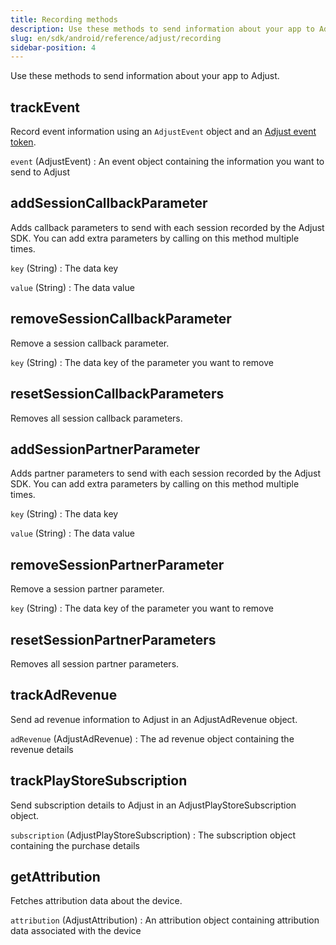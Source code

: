 ```yaml
---
title: Recording methods
description: Use these methods to send information about your app to Adjust.
slug: en/sdk/android/reference/adjust/recording
sidebar-position: 4
---
```


Use these methods to send information about your app to Adjust.

<Function>

## trackEvent

Record event information using an `AdjustEvent` object and an [Adjust event token](https://help.adjust.com/en/article/add-events#add-event).

<slot slot="signature">


<TrackEventSig />

</slot>

<slot slot="snippet">


<TrackEvent />

</slot>

<slot slot="parameters">

`event` (AdjustEvent)
: An event object containing the information you want to send to Adjust

</slot>

</Function>

<Function>

## addSessionCallbackParameter

Adds callback parameters to send with each session recorded by the Adjust SDK. You can add extra parameters by calling on this method multiple times.

<slot slot="signature">


<AddSessionCallbackParameterSig />

</slot>

<slot slot="snippet">


<AddSessionCallbackParameter />

</slot>

<slot slot="parameters">

`key` (String)
: The data key

`value` (String)
: The data value

</slot>

</Function>

<Function>

## removeSessionCallbackParameter

Remove a session callback parameter.

<slot slot="signature">


<RemoveSessionCallbackParameterSig />

</slot>

<slot slot="snippet">


<RemoveSessionCallbackParameter />

</slot>

<slot slot="parameters">

`key` (String)
: The data key of the parameter you want to remove

</slot>

</Function>

<Function>

## resetSessionCallbackParameters

Removes all session callback parameters.

<slot slot="signature">


<ResetSessionCallbackParametersSig />

</slot>

<slot slot="snippet">


<ResetSessionCallbackParameters />

</slot>

</Function>

<Function>

## addSessionPartnerParameter

Adds partner parameters to send with each session recorded by the Adjust SDK. You can add extra parameters by calling on this method multiple times.

<slot slot="signature">


<AddSessionPartnerParameterSig />

</slot>

<slot slot="snippet">


<AddSessionPartnerParameter />

</slot>

<slot slot="parameters">

`key` (String)
: The data key

`value` (String)
: The data value

</slot>

</Function>

<Function>

## removeSessionPartnerParameter

Remove a session partner parameter.

<slot slot="signature">


<RemoveSessionPartnerParameterSig />

</slot>

<slot slot="snippet">


<RemoveSessionPartnerParameter />

</slot>

<slot slot="parameters">

`key` (String)
: The data key of the parameter you want to remove

</slot>

</Function>

<Function>

## resetSessionPartnerParameters

Removes all session partner parameters.

<slot slot="signature">


<ResetSessionPartnerParametersSig />

</slot>

<slot slot="snippet">


<ResetSessionPartnerParameters />

</slot>

</Function>

<Function>

## trackAdRevenue

Send ad revenue information to Adjust in an AdjustAdRevenue object.

<slot slot="signature">


<TrackAdRevenueSig />

</slot>

<slot slot="snippet">


<TrackAdRevenue />

</slot>

<slot slot="parameters">

`adRevenue` (AdjustAdRevenue)
: The ad revenue object containing the revenue details

</slot>

</Function>

<Function>

## trackPlayStoreSubscription

Send subscription details to Adjust in an AdjustPlayStoreSubscription object.

<slot slot="signature">


<TrackPlayStoreSubscriptionSig />

</slot>

<slot slot="snippet">


<TrackPlayStoreSubscription />

</slot>

<slot slot="parameters">

`subscription` (AdjustPlayStoreSubscription)
: The subscription object containing the purchase details

</slot>

</Function>

<Function>

## getAttribution

Fetches attribution data about the device.

<slot slot="signature">


<AttributionSig />

</slot>

<slot slot="snippet">


<Attribution />

</slot>

<slot slot="returns">

`attribution` (AdjustAttribution)
: An attribution object containing attribution data associated with the device

</slot>

</Function>
